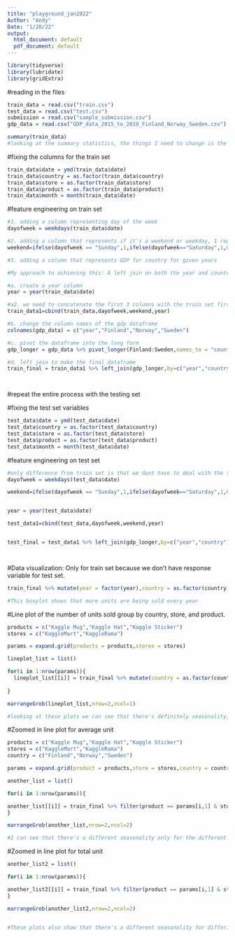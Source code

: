 ---
title: "playground_jan2022"
Author: "Andy"
Date: "1/20/22"
output:
  html_document: default
  pdf_document: default
---

```{r include=FALSE}
library(tidyverse)
library(lubridate)
library(gridExtra)
```


#reading in the files
```{r include=FALSE}
train_data = read.csv("train.csv")
test_data = read.csv("test.csv")
submission = read.csv("sample_submission.csv")
gdp_data = read.csv("GDP_data_2015_to_2019_Finland_Norway_Sweden.csv")
```


```{r include=FALSE}
summary(train_data)
#looking at the summary statistics, the things I need to change is the date to datetime and then the rest of the independent variables into categorical variables
```

#fixing the columns for the train set
```{r include=FALSE}
train_data$date = ymd(train_data$date)
train_data$country = as.factor(train_data$country)
train_data$store = as.factor(train_data$store)
train_data$product = as.factor(train_data$product)
train_data$month = month(train_data$date)

```


#feature engineering on train set
```{r include=FALSE}
#1. adding a column representing day of the week
dayofweek = weekdays(train_data$date)

#2. adding a column that represents if it's a weekend or weekday, 1 represents weekend and 0 represents weekday
weekend=ifelse(dayofweek == "Sunday",1,ifelse(dayofweek=="Saturday",1,0))

#3. adding a column that represents GDP for country for given years

#My approach to achieving this: A left join on both the year and country column

#a. create a year column
year = year(train_data$date)

#a2. we need to concatenate the first 3 columns with the train set first
train_data1=cbind(train_data,dayofweek,weekend,year)

#b. change the column names of the gdp dataframe
colnames(gdp_data) = c("year","Finland","Norway","Sweden")

#c. pivot the dataframe into the long form
gdp_longer = gdp_data %>% pivot_longer(Finland:Sweden,names_to = "country",values_to = "GDP")

#d. left join to make the final dataframe
train_final = train_data1 %>% left_join(gdp_longer,by=c("year","country"))




```


#repeat the entire process with the testing set

#fixing the test set variables
```{r include=FALSE}
test_data$date = ymd(test_data$date)
test_data$country = as.factor(test_data$country)
test_data$store = as.factor(test_data$store)
test_data$product = as.factor(test_data$product)
test_data$month = month(test_data$date)
```


#feature engineering on test set
```{r}
#only difference from train set is that we dont have to deal with the transformation of the gdp dataframe
dayofweek = weekdays(test_data$date)

weekend=ifelse(dayofweek == "Sunday",1,ifelse(dayofweek=="Saturday",1,0))


year = year(test_data$date)

test_data1=cbind(test_data,dayofweek,weekend,year)


test_final = test_data1 %>% left_join(gdp_longer,by=c("year","country"))




```


#Data visualization: Only for train set because we don't have response variable for test set.
```{r include=FALSE}

train_final %>% mutate(year = factor(year),country = as.factor(country)) %>% ggplot(aes(year,num_sold,colour=country)) +geom_boxplot() + ylab("Units Sold") + ggtitle("Boxplot of total units sold")

#This boxplot shows that more units are being sold every year
```


#Line plot of the number of units sold group by country, store, and product.
```{r include=FALSE}

products = c("Kaggle Mug","Kaggle Hat","Kaggle Sticker")
stores = c("KaggleMart","KaggleRama")

params = expand.grid(products = products,stores = stores)

lineplot_list = list()

for(i in 1:nrow(params)){
  lineplot_list[[i]] = train_final %>% mutate(country = as.factor(country)) %>% filter(product== params[i,1] & store==params[i,2]) %>% ggplot(aes(date,num_sold)) +geom_line(aes(color=country),lwd=0.5) + ylab("Units Sold") + ggtitle(paste0("Line plot of ",params[i,1],"s sold at ",params[i,2])) + theme(plot.title = element_text(size = 10))
  
}

marrangeGrob(lineplot_list,nrow=2,ncol=1)

#looking at these plots we can see that there's definitely seasonality, we can zoom in for each product to get a clearer picture.
```


#Zoomed in line plot for average unit
```{r include=FALSE}

products = c("Kaggle Mug","Kaggle Hat","Kaggle Sticker")
stores = c("KaggleMart","KaggleRama")
country = c("Finland","Norway","Sweden")

params = expand.grid(product = products,store = stores,country = country)

another_list = list()

for(i in 1:nrow(params)){

another_list[[i]] = train_final %>% filter(product == params[i,1] & store== params[i,2] & country ==params[i,3]) %>% group_by(month,year) %>% summarise(avg_sales = mean(num_sold)) %>% mutate(year = as.factor(year)) %>% ggplot(aes(month,avg_sales,color=year)) + geom_point() + geom_line() + ylab("Average units") +ggtitle(paste0("Avg Sale of ",params[i,1],"s per Month \n ",params[i,2],":",params[i,3])) + theme(plot.title = element_text(size = 8))
}

marrangeGrob(another_list,nrow=2,ncol=2)

#I can see that there's a different seasonality only for the different products, the country and store doesn't change the seasonality.
```



#Zoomed in line plot for total unit
```{r include=FALSE}

another_list2 = list()

for(i in 1:nrow(params)){

another_list2[[i]] = train_final %>% filter(product == params[i,1] & store== params[i,2] & country ==params[i,3]) %>% group_by(month,year) %>% summarise(avg_sales = sum(num_sold)) %>% mutate(year = as.factor(year)) %>% ggplot(aes(month,avg_sales,color=year)) + geom_point() + geom_line() + ylab("Total units") +ggtitle(paste0("Total Units of ",params[i,1],"s Sold per Month \n ",params[i,2],":",params[i,3])) + theme(plot.title = element_text(size = 8))
}

marrangeGrob(another_list2,nrow=2,ncol=2)


#These plots also show that there's a different seasonality for differing products. Now because there's seasonality, I think it's worthwhile to find out if there's any relevant holidays to include in the feature engineering process.
```


